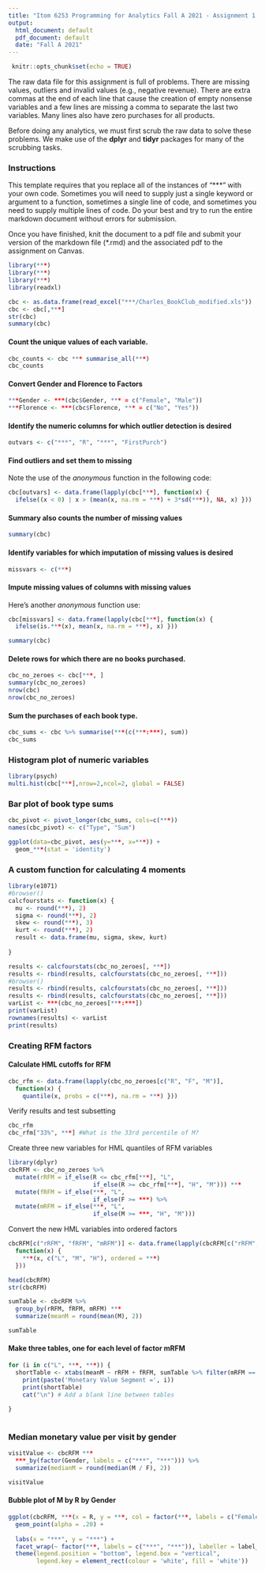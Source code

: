 ---
title: "Itom 6253 Programming for Analytics Fall A 2021 - Assignment 1 <your name>"
output:
  html_document: default
  pdf_document: default
  date: "Fall A 2021"
---
<!-- name of chunk = set_global_options and include chunk in doc -->
```{r set_global_options, echo=TRUE}
 knitr::opts_chunk$set(echo = TRUE)
```
The raw data file for this assignment is full of problems. There are missing values, outliers and invalid values (e.g., negative revenue). There are extra commas at the end of each line that cause the creation of empty nonsense variables and a few lines are missing a comma to separate the last two variables. Many lines also have zero purchases for all products.

Before doing any analytics, we must first scrub the raw data to solve these problems. We make use of the **dplyr** and **tidyr** packages for many of the scrubbing tasks.

### Instructions
This template requires that you replace all of the instances of "***" with your own code. Sometimes you will need to supply just a single keyword or argument to a function, sometimes a single line of code, and sometimes you need to supply multiple lines of code. Do your best and try to run the entire markdown document without errors for submission.

Once you have finished, knit the document to a pdf file and submit your version of the markdown file (*.rmd) and the associated pdf to the assignment on Canvas.


```{r echo=TRUE}
library(***)
library(***)
library(***)
library(readxl)

cbc <- as.data.frame(read_excel("***/Charles_BookClub_modified.xls"))
cbc <- cbc[,***]
str(cbc)
summary(cbc)

```
#### Count the unique values of each variable.
```{r}
cbc_counts <- cbc *** summarise_all(***)
cbc_counts
```

#### Convert Gender and Florence to Factors
```{r}
***Gender <- ***(cbc$Gender, *** = c("Female", "Male"))
***Florence <- ***(cbc$Florence, *** = c("No", "Yes"))
```

#### Identify the numeric columns for which outlier detection is desired
```{r}
outvars <- c("***", "R", "***", "FirstPurch")
```


#### Find outliers and set them to missing
Note the use of the *anonymous* function in the following code:
```{r}

cbc[outvars] <- data.frame(lapply(cbc[***], function(x) {
  ifelse((x < 0) | x > (mean(x, na.rm = ***) + 3*sd(***)), NA, x) }))

```

#### Summary also counts the number of missing values
```{r}

summary(cbc)

```
#### Identify variables for which imputation of missing values is desired
```{r}
missvars <- c(***)
```

#### Impute missing values of columns with missing values
Here's another *anonymous* function use:
```{r}
cbc[missvars] <- data.frame(lapply(cbc[***], function(x) {
  ifelse(is.***(x), mean(x, na.rm = ***), x) }))

summary(cbc)
```

#### Delete rows for which there are no books purchased.
```{r}
cbc_no_zeroes <- cbc[***, ]
summary(cbc_no_zeroes)
nrow(cbc)
nrow(cbc_no_zeroes)
```

#### Sum the purchases of each book type.
```{r}
cbc_sums <- cbc %>% summarise(***(c(***:***), sum))
cbc_sums
```

### Histogram plot of numeric variables

```{r}
library(psych)
multi.hist(cbc[***],nrow=2,ncol=2, global = FALSE)
```

### Bar plot of book type sums

```{r}
cbc_pivot <- pivot_longer(cbc_sums, cols=c(***))
names(cbc_pivot) <- c("Type", "Sum")

ggplot(data=cbc_pivot, aes(y=***, x=***)) +
  geom_***(stat = 'identity')
```


### A custom function for calculating 4 moments

```{r}
library(e1071)
#browser()
calcfourstats <- function(x) {
  mu <- round(***), 2)
  sigma <- round(***), 2)
  skew <- round(***), 3)
  kurt <- round(***), 2)
  result <- data.frame(mu, sigma, skew, kurt)
                    
}

results <- calcfourstats(cbc_no_zeroes[, ***])
results <- rbind(results, calcfourstats(cbc_no_zeroes[, ***]))
#browser()
results <- rbind(results, calcfourstats(cbc_no_zeroes[, ***]))
results <- rbind(results, calcfourstats(cbc_no_zeroes[, ***]))
varList <- ***(cbc_no_zeroes[***:***])
print(varList)
rownames(results) <- varList
print(results)
```

### Creating RFM factors
#### Calculate HML cutoffs for RFM
```{r}
cbc_rfm <- data.frame(lapply(cbc_no_zeroes[c("R", "F", "M")], 
  function(x) {
    quantile(x, probs = c(***), na.rm = ***) }))
```

Verify results and test subsetting    
```{r}
cbc_rfm
cbc_rfm["33%", ***] #What is the 33rd percentile of M?
```

Create three new variables for HML quantiles of RFM variables
```{r}
library(dplyr)
cbcRFM <- cbc_no_zeroes %>%
  mutate(rRFM = if_else(R <= cbc_rfm[***], "L",
                        if_else(R >= cbc_rfm[***], "H", "M"))) ***
  mutate(fRFM = if_else(***, "L",
                        if_else(F >= ***) %>%
  mutate(mRFM = if_else(***, "L",
                        if_else(M >= ***, "H", "M")))
```
Convert the new HML variables into ordered factors
```{r}
cbcRFM[c("rRFM", "fRFM", "mRFM")] <- data.frame(lapply(cbcRFM[c("rRFM", "fRFM", "mRFM")], 
  function(x) {
    ***(x, c("L", "M", "H"), ordered = ***)
  }))

head(cbcRFM)
str(cbcRFM)

sumTable <- cbcRFM %>% 
  group_by(rRFM, fRFM, mRFM) ***
  summarize(meanM = round(mean(M), 2))

sumTable
```

#### Make three tables, one for each level of factor mRFM

```{r, echo=TRUE, message=FALSE, warning=FALSE}
for (i in c("L", ***, ***)) {
  shortTable <- xtabs(meanM ~ rRFM + fRFM, sumTable %>% filter(mRFM == i)) 
    print(paste('Monetary Value Segment =', i))
    print(shortTable)
    cat("\n") # Add a blank line between tables
    
} 
  
```

### Median monetary value per visit by gender

```{r}
visitValue <- cbcRFM ***
  ***_by(factor(Gender, labels = c("***", "***"))) %>%
  summarize(medianM = round(median(M / F), 2))

visitValue
```

#### Bubble plot of M by R by Gender

```{r}
ggplot(cbcRFM, ***(x = R, y = ***, col = factor(***, labels = c("Female", "Male")), size = FirstPurch)) +
  geom_point(alpha = .20) +
  
  labs(x = "***", y = "***") +
  facet_wrap(~ factor(***, labels = c("***", "***")), labeller = label_parsed) +
  theme(legend.position = "bottom", legend.box = "vertical", 
        legend.key = element_rect(colour = 'white', fill = 'white'))
```

